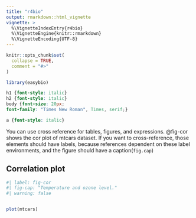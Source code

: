 ```yaml
---
title: "r4bio"
output: rmarkdown::html_vignette
vignette: >
  %\VignetteIndexEntry{r4bio}
  %\VignetteEngine{knitr::rmarkdown}
  %\VignetteEncoding{UTF-8}
---
```


```r
knitr::opts_chunk$set(
  collapse = TRUE,
  comment = "#>"
)
```

```r
library(easybio)
```


```css
h1 {font-style: italic}
h2 {font-style: italic}
body {font-size: 20px;
font-family: "Times New Roman", Times, serif;}

a {font-style: italic}

```


You can use cross reference for tables, figures, and expressions. @fig-cor shows the cor plot of mtcars dataset. If you want to cross-reference, those elements should have labels, because references dependent on these label environments, and the figure should have a caption(`fig.cap`)

## Correlation plot

```r
#| label: fig-cor
#| fig-cap: "Temperature and ozone level."
#| warning: false


plot(mtcars)
```
